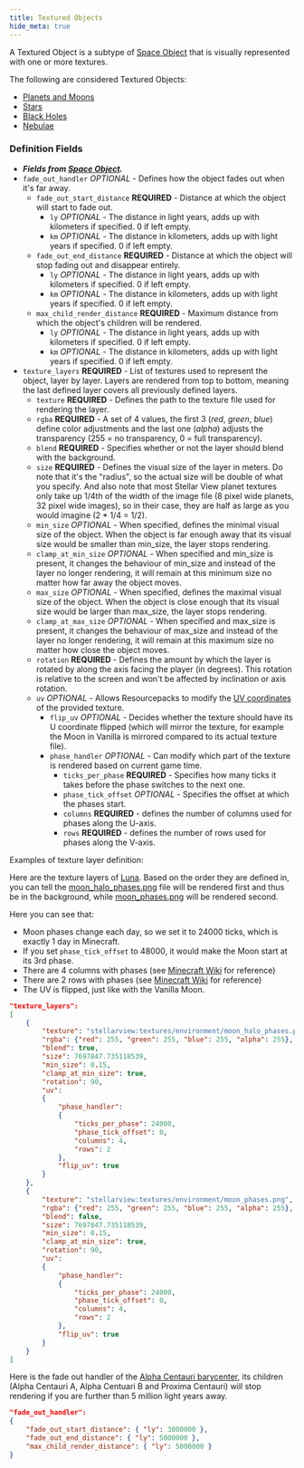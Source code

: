 ```yaml
---
title: Textured Objects
hide_meta: true
---
```


A Textured Object is a subtype of [Space Object](https://moddedmc.wiki/cs/project/stellarview/docs/resourcepacks/space_objects) that is visually represented with one or more textures.

The following are considered Textured Objects:
* [Planets and Moons](https://moddedmc.wiki/cs/project/stellarview/docs/resourcepacks/planets_and_moons)
* [Stars](https://moddedmc.wiki/cs/project/stellarview/docs/resourcepacks/stars)
* [Black Holes](https://moddedmc.wiki/cs/project/stellarview/docs/resourcepacks/black_holes)
* [Nebulae](https://moddedmc.wiki/cs/project/stellarview/docs/resourcepacks/nebulae)

### Definition Fields

* ***Fields from [Space Object](https://moddedmc.wiki/cs/project/stellarview/docs/resourcepacks/space_objects).***
* `fade_out_handler` *OPTIONAL* - Defines how the object fades out when it's far away.
    * `fade_out_start_distance` **REQUIRED** - Distance at which the object will start to fade out. 
        * `ly` *OPTIONAL* - The distance in light years, adds up with kilometers if specified. 0 if left empty.
        * `km` *OPTIONAL* - The distance in kilometers, adds up with light years if specified. 0 if left empty.
    * `fade_out_end_distance` **REQUIRED** - Distance at which the object will stop fading out and disappear entirely. 
        * `ly` *OPTIONAL* - The distance in light years, adds up with kilometers if specified. 0 if left empty.
        * `km` *OPTIONAL* - The distance in kilometers, adds up with light years if specified. 0 if left empty.
    * `max_child_render_distance` **REQUIRED** - Maximum distance from which the object's children will be rendered.
        * `ly` *OPTIONAL* - The distance in light years, adds up with kilometers if specified. 0 if left empty.
        * `km` *OPTIONAL* - The distance in kilometers, adds up with light years if specified. 0 if left empty.
* `texture_layers` **REQUIRED** - List of textures used to represent the object, layer by layer. Layers are rendered from top to bottom, meaning the last defined layer covers all previously defined layers.
    * `texture` **REQUIRED** - Defines the path to the texture file used for rendering the layer.
    * `rgba` **REQUIRED** - A set of 4 values, the first 3 (*red*, *green*, *blue*) define color adjustments and the last one (*alpha*) adjusts the transparency (255 = no transparency, 0 = full transparency).
    * `blend` **REQUIRED** - Specifies whether or not the layer should blend with the background.
    * `size` **REQUIRED** - Defines the visual size of the layer in meters. Do note that it's the "radius", so the actual size will be double of what you specify.
	And also note that most Stellar View planet textures only take up 1/4th of the width of the image file (8 pixel wide planets, 32 pixel wide images), so in their case, they are half as large as you would imagine (2 * 1/4 = 1/2).
    * `min_size` *OPTIONAL* - When specified, defines the minimal visual size of the object. When the object is far enough away that its visual size would be smaller than min_size, the layer stops rendering.
    * `clamp_at_min_size` *OPTIONAL* - When specified and min_size is present, it changes the behaviour of min_size and instead of the layer no longer rendering, it will remain at this minimum size no matter how far away the object moves.
    * `max_size` *OPTIONAL* - When specified, defines the maximal visual size of the object. When the object is close enough that its visual size would be larger than max_size, the layer stops rendering.
    * `clamp_at_max_size` *OPTIONAL* - When specified and max_size is present, it changes the behaviour of max_size and instead of the layer no longer rendering, it will remain at this maximum size no matter how close the object moves.
    * `rotation` **REQUIRED** - Defines the amount by which the layer is rotated by along the axis facing the player (in degrees). This rotation is relative to the screen and won't be affected by inclination or axis rotation.
    * `uv` *OPTIONAL* - Allows Resourcepacks to modify the [UV coordinates](https://en.wikipedia.org/wiki/UV_mapping) of the provided texture.
	    * `flip_uv` *OPTIONAL* - Decides whether the texture should have its U coordinate flipped (which will mirror the texture, for example the Moon in Vanilla is mirrored compared to its actual texture file).
        * `phase_handler` *OPTIONAL* - Can modify which part of the texture is rendered based on current game time.
            * `ticks_per_phase` **REQUIRED** - Specifies how many ticks it takes before the phase switches to the next one.
            * `phase_tick_offset` *OPTIONAL* - Specifies the offset at which the phases start.
            * `columns` **REQUIRED** - defines the number of columns used for phases along the U-axis.
            * `rows` **REQUIRED** - defines the number of rows used for phases along the V-axis.

Examples of texture layer definition:

Here are the texture layers of [Luna](https://github.com/Povstalec/StellarView/blob/main/src/main/resources/assets/stellarview/stellarview/celestials/moon/milky_way/sol/earth/luna.json#L16-L58).
Based on the order they are defined in, you can tell the [moon_halo_phases.png](https://github.com/Povstalec/StellarView/blob/main/src/main/resources/assets/stellarview/textures/environment/moon_halo_phases.png)
file will be rendered first and thus be in the background, while [moon_phases.png](https://github.com/Povstalec/StellarView/blob/main/src/main/resources/assets/stellarview/textures/environment/moon_phases.png) will be rendered second.

Here you can see that:
* Moon phases change each day, so we set it to 24000 ticks, which is exactly 1 day in Minecraft.
* If you set `phase_tick_offset` to 48000, it would make the Moon start at its 3rd phase.
* There are 4 columns with phases (see [Minecraft Wiki](https://minecraft.wiki/w/Moon#/media/File:201111102025_moon_phases.png) for reference)
* There are 2 rows with phases (see [Minecraft Wiki](https://minecraft.wiki/w/Moon#/media/File:201111102025_moon_phases.png) for reference)
* The UV is flipped, just like with the Vanilla Moon.
```json
"texture_layers":
[
	{
		"texture": "stellarview:textures/environment/moon_halo_phases.png",
		"rgba": {"red": 255, "green": 255, "blue": 255, "alpha": 255},
		"blend": true,
		"size": 7697847.735118539,
		"min_size": 0.15,
		"clamp_at_min_size": true,
		"rotation": 90,
		"uv":
		{
			"phase_handler":
			{
				"ticks_per_phase": 24000,
				"phase_tick_offset": 0,
				"columns": 4,
				"rows": 2
			},
			"flip_uv": true
		}
	},
	{
		"texture": "stellarview:textures/environment/moon_phases.png",
		"rgba": {"red": 255, "green": 255, "blue": 255, "alpha": 255},
		"blend": false,
		"size": 7697847.735118539,
		"min_size": 0.15,
		"clamp_at_min_size": true,
		"rotation": 90,
		"uv":
		{
			"phase_handler":
			{
				"ticks_per_phase": 24000,
				"phase_tick_offset": 0,
				"columns": 4,
				"rows": 2
			},
			"flip_uv": true
		}
	}
]
```

Here is the fade out handler of the [Alpha Centauri barycenter](https://github.com/Povstalec/StellarView/blob/main/src/main/resources/assets/stellarview/stellarview/celestials/star/milky_way/alpha_centauri/alpha_centauri_barycenter.json#L7-L12),
its children (Alpha Centauri A, Alpha Centuari B and Proxima Centauri) will stop rendering if you are further than 5 million light years away.

```json
"fade_out_handler":
{
	"fade_out_start_distance": { "ly": 3000000 },
	"fade_out_end_distance": { "ly": 5000000 },
	"max_child_render_distance": { "ly": 5000000 }
}
```